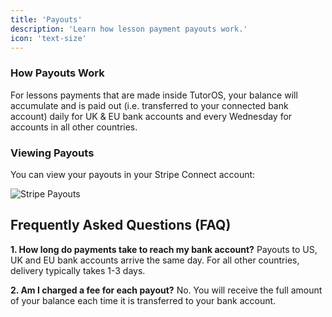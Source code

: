 ```yaml
---
title: 'Payouts'
description: 'Learn how lesson payment payouts work.'
icon: 'text-size'
---
```


### How Payouts Work

For lessons payments that are made inside TutorOS, your balance will accumulate and is paid out (i.e. transferred to your connected bank account) daily for UK & EU bank accounts and every Wednesday for accounts in all other countries.

### Viewing Payouts

You can view your payouts in your Stripe Connect account:

![Stripe Payouts](/images/stripe-payouts.png)

## Frequently Asked Questions (FAQ)

**1. How long do payments take to reach my bank account?**
Payouts to US, UK and EU bank accounts arrive the same day. For all other countries, delivery typically takes 1-3 days.

**2. Am I charged a fee for each payout?**
No. You will receive the full amount of your balance each time it is transferred to your bank account.
